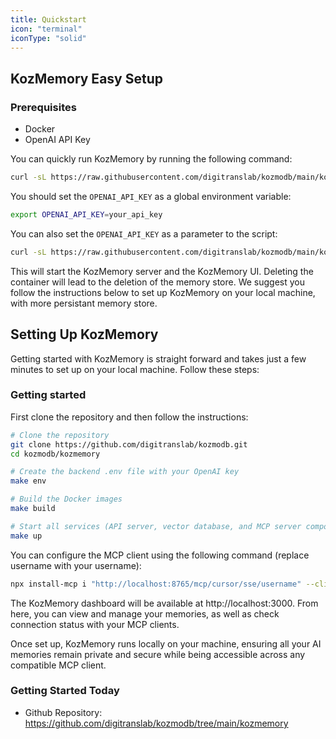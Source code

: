 ```yaml
---
title: Quickstart
icon: "terminal"
iconType: "solid"
---
```


<Snippet file="paper-release.mdx" />

## KozMemory Easy Setup

### Prerequisites
- Docker
- OpenAI API Key

You can quickly run KozMemory by running the following command:

```bash
curl -sL https://raw.githubusercontent.com/digitranslab/kozmodb/main/kozmemory/run.sh | bash
```

You should set the `OPENAI_API_KEY` as a global environment variable:

```bash
export OPENAI_API_KEY=your_api_key
```

You can also set the `OPENAI_API_KEY` as a parameter to the script:

```bash
curl -sL https://raw.githubusercontent.com/digitranslab/kozmodb/main/kozmemory/run.sh | OPENAI_API_KEY=your_api_key bash
```

This will start the KozMemory server and the KozMemory UI. Deleting the container will lead to the deletion of the memory store.
We suggest you follow the instructions below to set up KozMemory on your local machine, with more persistant memory store.

## Setting Up KozMemory

Getting started with KozMemory is straight forward and takes just a few minutes to set up on your local machine. Follow these steps:

### Getting started
First clone the repository and then follow the instructions:
```bash
# Clone the repository
git clone https://github.com/digitranslab/kozmodb.git
cd kozmodb/kozmemory

# Create the backend .env file with your OpenAI key
make env

# Build the Docker images
make build

# Start all services (API server, vector database, and MCP server components)
make up
```

You can configure the MCP client using the following command (replace username with your username):

```bash
npx install-mcp i "http://localhost:8765/mcp/cursor/sse/username" --client cursor
```

The KozMemory dashboard will be available at http://localhost:3000. From here, you can view and manage your memories, as well as check connection status with your MCP clients.

Once set up, KozMemory runs locally on your machine, ensuring all your AI memories remain private and secure while being accessible across any compatible MCP client.

### Getting Started Today

- Github Repository: https://github.com/digitranslab/kozmodb/tree/main/kozmemory
